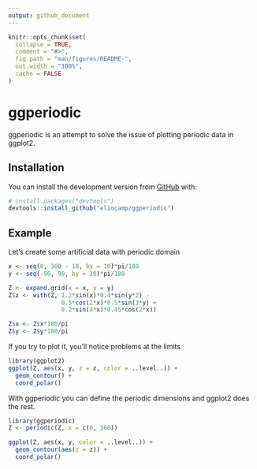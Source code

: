 ```yaml
---
output: github_document
---
```


<!-- README.md is generated from README.Rmd. Please edit that file -->

```r
knitr::opts_chunk$set(
  collapse = TRUE,
  comment = "#>",
  fig.path = "man/figures/README-",
  out.width = "100%",
  cache = FALSE
)
```
# ggperiodic

ggperiodic is an attempt to solve the issue of plotting periodic data in ggplot2. 

## Installation

You can install the development version from [GitHub](https://github.com/) with:

``` r
# install.packages("devtools")
devtools::install_github("eliocamp/ggperiodic")
```
## Example

Let's create some artificial data with periodic domain

```r
x <- seq(0, 360 - 10, by = 10)*pi/180
y <- seq(-90, 90, by = 10)*pi/180

Z <- expand.grid(x = x, y = y)
Z$z <- with(Z, 1.2*sin(x)*0.4*sin(y*2) - 
               0.5*cos(2*x)*0.5*sin(3*y) + 
               0.2*sin(4*x)*0.45*cos(2*x))

Z$x <- Z$x*180/pi
Z$y <- Z$y*180/pi
```

If you try to plot it, you'll notice problems at the limits

```r
library(ggplot2)
ggplot(Z, aes(x, y, z = z, color = ..level..)) +
  geom_contour() +
  coord_polar()
```

With ggperiodic you can define the periodic dimensions and ggplot2 does the rest. 

```r
library(ggperiodic)
Z <- periodic(Z, x = c(0, 360))

ggplot(Z, aes(x, y, color = ..level..)) +
  geom_contour(aes(z = z)) +
  coord_polar()
```

